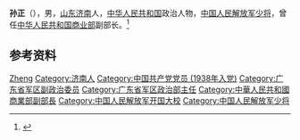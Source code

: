 {{Otheruses|other=名为孙正的其他人物|孙正}}

'''孙正'''（{{bd|1918年||1992年}}），男，[[山东|山东]][[济南|济南]]人，[[中华人民共和国|中华人民共和国]]政治人物，[[中国人民解放军少将|中国人民解放军少将]]，曾任[[中华人民共和国商业部|中华人民共和国商业部]]副部长。<ref>{{Cite book|title=中国抗日战争人物大词典|author=刘景泉主编; 沈久泉, 王凯捷, 李卓副主编|publisher=天津大学出版社|year=1999|isbn=|location=|pages=}}</ref>

== 参考资料 ==
{{reflist}}

{{中国军事人物小作品}}

{{Authority control}}
{{DEFAULTSORT:Sun zheng}}
[[Category:孙姓|Zheng]]
[[Category:济南人|Category:济南人]]
[[Category:中国共产党党员_(1938年入党)|Category:中国共产党党员 (1938年入党)]]
[[Category:广东省军区副政治委员|Category:广东省军区副政治委员]]
[[Category:广东省军区政治部主任|Category:广东省军区政治部主任]]
[[Category:中華人民共和國商業部副部長|Category:中華人民共和國商業部副部長]]
[[Category:中国人民解放军开国大校|Category:中国人民解放军开国大校]]
[[Category:中国人民解放军少将|Category:中国人民解放军少将]]